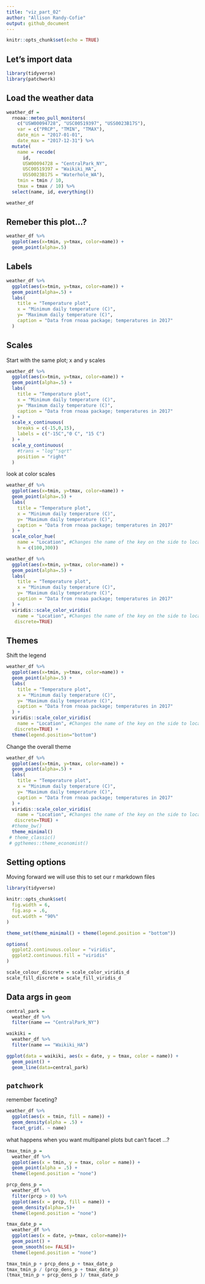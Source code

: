 ```yaml
---
title: "viz_part_02"
author: "Allison Randy-Cofie"
output: github_document
---
```


```r
knitr::opts_chunk$set(echo = TRUE)
```

## Let's import data
```r
library(tidyverse)
library(patchwork)
```

## Load the weather data

```r
weather_df = 
  rnoaa::meteo_pull_monitors(
    c("USW00094728", "USC00519397", "USS0023B17S"),
    var = c("PRCP", "TMIN", "TMAX"), 
    date_min = "2017-01-01",
    date_max = "2017-12-31") %>%
  mutate(
    name = recode(
      id, 
      USW00094728 = "CentralPark_NY", 
      USC00519397 = "Waikiki_HA",
      USS0023B17S = "Waterhole_WA"),
    tmin = tmin / 10,
    tmax = tmax / 10) %>%
  select(name, id, everything())

weather_df
```


## Remeber this plot...?
```r
weather_df %>% 
  ggplot(aes(x=tmin, y=tmax, color=name)) +
  geom_point(alpha=.5)
```

## Labels
```r
weather_df %>% 
  ggplot(aes(x=tmin, y=tmax, color=name)) +
  geom_point(alpha=.5) +
  labs(
    title = "Temperature plot",
    x = "Minimum daily temperature (C)",
    y= "Maximum daily temperature (C)",
    caption = "Data from rnoaa package; temperatures in 2017"
  )
```

## Scales

Start with the same plot; x and y scales
```r
weather_df %>% 
  ggplot(aes(x=tmin, y=tmax, color=name)) +
  geom_point(alpha=.5) +
  labs(
    title = "Temperature plot",
    x = "Minimum daily temperature (C)",
    y= "Maximum daily temperature (C)",
    caption = "Data from rnoaa package; temperatures in 2017"
  ) +
  scale_x_continuous(
    breaks = c(-15,0,15),
    labels = c("-15C","0 C", "15 C")
  ) +
  scale_y_continuous(
    #trans = "log""sqrt"
    position = "right"
  )
```


look at color scales
```r
weather_df %>% 
  ggplot(aes(x=tmin, y=tmax, color=name)) +
  geom_point(alpha=.5) +
  labs(
    title = "Temperature plot",
    x = "Minimum daily temperature (C)",
    y= "Maximum daily temperature (C)",
    caption = "Data from rnoaa package; temperatures in 2017"
  ) +
  scale_color_hue(
    name = "Location", #Changes the name of the key on the side to location instead of name
    h = c(100,300))
```


```r
weather_df %>% 
  ggplot(aes(x=tmin, y=tmax, color=name)) +
  geom_point(alpha=.5) +
  labs(
    title = "Temperature plot",
    x = "Minimum daily temperature (C)",
    y= "Maximum daily temperature (C)",
    caption = "Data from rnoaa package; temperatures in 2017"
  ) +
  viridis::scale_color_viridis(
    name = "Location", #Changes the name of the key on the side to location instead of name
   discrete=TRUE)
```


## Themes

Shift the legend

```r
weather_df %>% 
  ggplot(aes(x=tmin, y=tmax, color=name)) +
  geom_point(alpha=.5) +
  labs(
    title = "Temperature plot",
    x = "Minimum daily temperature (C)",
    y= "Maximum daily temperature (C)",
    caption = "Data from rnoaa package; temperatures in 2017"
  ) +
  viridis::scale_color_viridis(
    name = "Location", #Changes the name of the key on the side to location instead of name
   discrete=TRUE) +
  theme(legend.position="bottom")
```


Change the overall theme
```r
weather_df %>% 
  ggplot(aes(x=tmin, y=tmax, color=name)) +
  geom_point(alpha=.5) +
  labs(
    title = "Temperature plot",
    x = "Minimum daily temperature (C)",
    y= "Maximum daily temperature (C)",
    caption = "Data from rnoaa package; temperatures in 2017"
  ) +
  viridis::scale_color_viridis(
    name = "Location", #Changes the name of the key on the side to location instead of name
   discrete=TRUE) +
  #theme_bw()
  theme_minimal()
 # theme_classic()
 # ggthemes::theme_economist()
```


## Setting options
Moving forward we will use this to set our r markdown files
```r
library(tidyverse)

knitr::opts_chunk$set(
  fig.width = 6,
  fig.asp = .6,
  out.width = "90%"
)

theme_set(theme_minimal() + theme(legend.position = "bottom"))

options(
  ggplot2.continuous.colour = "viridis",
  ggplot2.continuous.fill = "viridis"
)

scale_colour_discrete = scale_color_viridis_d
scale_fill_discrete = scale_fill_viridis_d
```


## Data args in `geom`
```r
central_park = 
  weather_df %>% 
  filter(name == "CentralPark_NY")

waikiki = 
  weather_df %>% 
  filter(name == "Waikiki_HA")

ggplot(data = waikiki, aes(x = date, y = tmax, color = name)) +
  geom_point() +
  geom_line(data=central_park)
```


## `patchwork`
remember faceting?
```r
weather_df %>% 
  ggplot(aes(x = tmin, fill = name)) +
  geom_density(alpha = .5) +
  facet_grid(. ~ name)
```

what happens when you want multipanel plots but can't facet ...?

```r
tmax_tmin_p = 
  weather_df %>% 
  ggplot(aes(x = tmin, y = tmax, color = name)) +
  geom_point(alpha = .5) +
  theme(legend.position = "none")

prcp_dens_p = 
  weather_df %>% 
  filter(prcp > 0) %>% 
  ggplot(aes(x = prcp, fill = name)) +
  geom_density(alpha=.5)+
  theme(legend.position = "none")

tmax_date_p = 
  weather_df %>% 
  ggplot(aes(x = date, y=tmax, color=name))+
  geom_point() +
  geom_smooth(se= FALSE)+
  theme(legend.position = "none")

tmax_tmin_p + prcp_dens_p + tmax_date_p
tmax_tmin_p / (prcp_dens_p + tmax_date_p)
(tmax_tmin_p + prcp_dens_p )/ tmax_date_p
```

